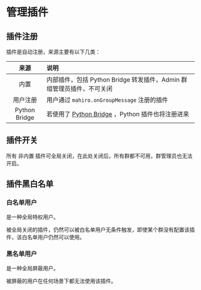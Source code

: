 # 管理插件

## 插件注册

插件是自动注册，来源主要有以下几类：

|来源|说明|
|:-:|:-|
|内置|内部插件，包括 Python Bridge 转发插件，Admin 群组管理员插件，不可关闭|
|用户注册|用户通过 `mahiro.onGroupMessage` 注册的插件|
|Python Bridge|若使用了 [Python Bridge](../python/bridge) ，Python 插件也将注册进来|

## 插件开关

所有 非内置 插件可全局关闭，在此处关闭后，所有群都不可用，群管理员也无法开启。

## 插件黑白名单

### 白名单用户

是一种全局特权用户。

被全局关闭的插件，仍然可以被白名单用户无条件触发，即使某个群没有配置该插件，该白名单用户仍然可以使用。

### 黑名单用户

是一种全局屏蔽用户。

被屏蔽的用户在任何场景下都无法使用该插件。
